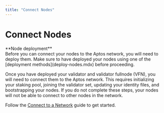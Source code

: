```yaml
---
title: "Connect Nodes"
---
```





# Connect Nodes

<Aside type="caution">
**Node deployment** <br />
Before you can connect your nodes to the Aptos network, you will need to deploy them. Make sure to have
deployed your nodes using one of the [deployment methods](deploy-nodes.mdx) before proceeding.
</Aside>

Once you have deployed your validator and validator fullnode (VFN), you will need to
connect them to the Aptos network. This requires initializing your staking pool, joining the validator set,
updating your identity files, and bootstrapping your nodes. If you do not complete these steps, your nodes
will not be able to connect to other nodes in the network.

Follow the [Connect to a Network](connect-nodes/connect-to-aptos-network.mdx) guide to get started.
